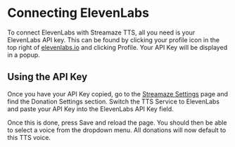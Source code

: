 # Connecting ElevenLabs

To connect ElevenLabs with Streamaze TTS, all you need is your ElevenLabs API key. This can be found by clicking your profile icon in the top right of [elevenlabs.io](https://elevenlabs.io) and clicking Profile. Your API Key will be displayed in a popup.

## Using the API Key

Once you have your API Key copied, go to the [Streamaze Settings](https://streamaze.live/settings) page and find the Donation Settings section. Switch the TTS Service to ElevenLabs and paste your API Key into the ElevenLabs API Key field.

Once this is done, press Save and reload the page. You should then be able to select a voice from the dropdown menu. All donations will now default to this TTS voice.